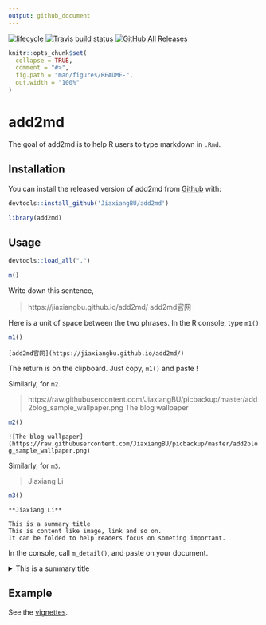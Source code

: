 ```yaml
---
output: github_document
---
```


<!-- README.md is generated from README.Rmd. Please edit that file -->

  [![lifecycle](https://img.shields.io/badge/lifecycle-experimental-orange.svg)](https://www.tidyverse.org/lifecycle/#experimental)
  [![Travis build status](https://travis-ci.org/JiaxiangBU/add2md.svg?branch=master)](https://travis-ci.org/JiaxiangBU/add2md)
  [![GitHub All Releases](https://img.shields.io/github/downloads/JiaxiangBU/add2md/total.svg)](https://github.com/JiaxiangBU/add2md)

```r
knitr::opts_chunk$set(
  collapse = TRUE,
  comment = "#>",
  fig.path = "man/figures/README-",
  out.width = "100%"
)
```
# add2md

The goal of add2md is to
help R users to type markdown in `.Rmd`.


## Installation

You can install the released version of add2md from [Github](https://github.com/JiaxiangBU/add2md) with:

```r
devtools::install_github('JiaxiangBU/add2md')
```

```r
library(add2md)
```

## Usage

```r
devtools::load_all(".")
```

```r
m()
```

Write down this sentence,

> https://jiaxiangbu.github.io/add2md/ add2md官网

Here is a unit of space between the two phrases. In the R console, type `m1()`

```r
m1()
```

`[add2md官网](https://jiaxiangbu.github.io/add2md/)`

The return is on the clipboard. Just copy, `m1()` and paste !

Similarly, for `m2`.





> https://raw.githubusercontent.com/JiaxiangBU/picbackup/master/add2blog_sample_wallpaper.png The blog wallpaper


```r
m2()
```
 
`![The blog wallpaper](https://raw.githubusercontent.com/JiaxiangBU/picbackup/master/add2blog_sample_wallpaper.png)`

Similarly, for `m3`.


> Jiaxiang Li
 
```r
m3()
```

`**Jiaxiang Li**`


```
This is a summary title
This is content like image, link and so on.
It can be folded to help readers focus on someting important. 
```

In the console, call `m_detail()`, and paste on your document.

<details>
<summary>This is a summary title</summary>

This is content like image, link and so on.
It can be folded to help readers focus on someting important. 

</details>

## Example

See the [vignettes](https://jiaxiangbu.github.io/add2md/articles/).
